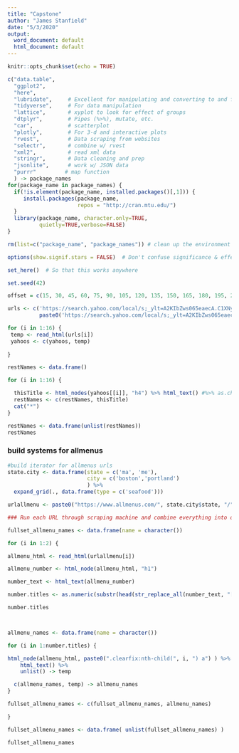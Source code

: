 ```yaml
---
title: "Capstone"
author: "James Stanfield"
date: "5/3/2020"
output:
  word_document: default
  html_document: default
---
```


```r
knitr::opts_chunk$set(echo = TRUE)

c("data.table",
  "ggplot2",
  "here",
  "lubridate",     # Excellent for manipulating and converting to and from 'date' data
  "tidyverse",     # For data manipulation
  "lattice",       # xyplot to look for effect of groups
  "dtplyr",        # Pipes (%>%), mutate, etc.
  "car",           # scatterplot
  "plotly",        # For 3-d and interactive plots
  "rvest",         # Data scraping from websites
  "selectr",       # combine w/ rvest
  "xml2",          # read xml data
  "stringr",       # Data cleaning and prep
  "jsonlite",      # work w/ JSON data
  "purrr"         # map function
  ) -> package_names
for(package_name in package_names) {
  if(!is.element(package_name, installed.packages()[,1])) {
     install.packages(package_name,
                      repos = "http://cran.mtu.edu/")
  }
  library(package_name, character.only=TRUE,
          quietly=TRUE,verbose=FALSE)
}

rm(list=c("package_name", "package_names")) # clean up the environment

options(show.signif.stars = FALSE)  # Don't confuse significance & effect size!

set_here()  # So that this works anywhere

set.seed(42)
```

```r
offset = c(15, 30, 45, 60, 75, 90, 105, 120, 135, 150, 165, 180, 195, 210, 225)

urls <- c('https://search.yahoo.com/local/s;_ylt=A2KIbZws065eaecA.C1XNyoA;_ylu=X3oDMTEyOGE3dmNtBGNvbG8DYmYxBHBvcwMxBHZ0aWQDQjg3NDZfMQRzZWMDc2M-?p=seafood+restaurants&addr=Boston%2C+MA&loc=woeid%3A2367105&fr=mcafee&guce_referrer=aHR0cHM6Ly9zZWFyY2gueWFob28uY29tL3NlYXJjaD9mcj1tY2FmZWUmdHlwZT1FMjExVVMxMDVHMCZwPWJvc3RvbittYStzZWFmb29kK3Jlc3RhdXJhbnRz&guce_referrer_sig=AQAAAIa-95qAeZP62L9EE00TWQp4Hg4S5igVQVtT7N536LnBfGr_LDdgPKjrsNOE3YDvF8Z45gggOiSopqU38TNfN6rMfWW2_kPK2Nk7rEP1PPTsXKt1hjWBaWHC5zxZsq3aRZkLshyjAico43TnxOnA8TuGQUHJCP51HJGuu9BCBM0Z&_guc_consent_skip=1588515671',
          paste0('https://search.yahoo.com/local/s;_ylt=A2KIbZws065eaecA.C1XNyoA;_ylu=X3oDMTEyOGE3dmNtBGNvbG8DYmYxBHBvcwMxBHZ0aWQDQjg3NDZfMQRzZWMDc2M-?p=seafood+restaurants&addr=Boston%2C+MA&loc=woeid%3A2367105&fr=mcafee&guce_referrer=aHR0cHM6Ly9zZWFyY2gueWFob28uY29tL3NlYXJjaD9mcj1tY2FmZWUmdHlwZT1FMjExVVMxMDVHMCZwPWJvc3RvbittYStzZWFmb29kK3Jlc3RhdXJhbnRz&guce_referrer_sig=AQAAAIa-95qAeZP62L9EE00TWQp4Hg4S5igVQVtT7N536LnBfGr_LDdgPKjrsNOE3YDvF8Z45gggOiSopqU38TNfN6rMfWW2_kPK2Nk7rEP1PPTsXKt1hjWBaWHC5zxZsq3aRZkLshyjAico43TnxOnA8TuGQUHJCP51HJGuu9BCBM0Z&_guc_consent_skip=1588515671', '&offset=',  offset))
```

```r
for (i in 1:16) {
 temp <- read_html(urls[i])
 yahoos <- c(yahoos, temp)
  
}
```


```r
restNames <- data.frame()

for (i in 1:16) {

  thisTitle <- html_nodes(yahoos[[i]], "h4") %>% html_text() #%>% as.character()
  restNames <- c(restNames, thisTitle)
  cat("*")
}

restNames <- data.frame(unlist(restNames))
restNames

```

### build systems for allmenus

```r
#build iterator for allmenus urls
state.city <- data.frame(state = c('ma', 'me'), 
                         city = c('boston','portland')
                         ) %>% 
  expand_grid(., data.frame(type = c('seafood')))

urlallmenu <- paste0("https://www.allmenus.com/", state.city$state, "/", state.city$city, "/-/", state.city$type, "/")


```



```r
### Run each URL through scraping machine and combine everything into one data.frame

fullset_allmenu_names <- data.frame(name = character())

for (i in 1:2) {

allmenu_html <- read_html(urlallmenu[i])

allmenu_number <- html_node(allmenu_html, "h1")

number_text <- html_text(allmenu_number)

number.titles <- as.numeric(substr(head(str_replace_all(number_text, "[\r\n]" , "")), 2, 3))

number.titles



allmenu_names <- data.frame(name = character())

for (i in 1:number.titles) {

html_node(allmenu_html, paste0(".clearfix:nth-child(", i, ") a") ) %>%
    html_text() %>%
    unlist() -> temp

  c(allmenu_names, temp) -> allmenu_names
}

fullset_allmenu_names <- c(fullset_allmenu_names, allmenu_names)

}

fullset_allmenu_names <- data.frame( unlist(fullset_allmenu_names) )

fullset_allmenu_names
```









